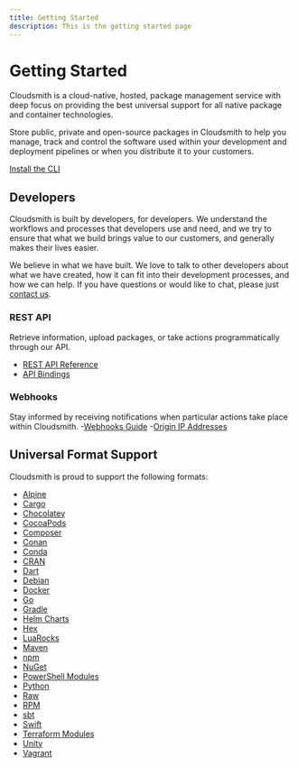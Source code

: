 ```yaml
---
title: Getting Started
description: This is the getting started page
---
```



# Getting Started

Cloudsmith is a cloud-native, hosted, package management service with deep focus on providing the best universal support for all native package and container technologies.

Store public, private and open-source packages in Cloudsmith to help you manage, track and control the software used within your development and deployment pipelines or when you distribute it to your customers.

[Install the CLI](/getting-started/cli)

<Flex gap="s" align="stretch">
  <Card
    title="For Developers"
    description="Dependencies"
    href="/getting-started/dependencies-for-developers"
    icon="utility/guide"
  />
  <Card
    title="For Operations"
    description="Deployment"
    href="/artifact-management/deployment-for-operations"
    icon="utility/guide"
  />
  <Card
    title="For Vendors"
    description="Distribution"
    href="//software-distribution/distribution-for-vendors"
    icon="utility/guide"
  />
</Flex>

## Developers

Cloudsmith is built by developers, for developers. We understand the workflows and processes that developers use and need, and we try to ensure that what we build brings value to our customers, and generally makes their lives easier.  

We believe in what we have built. We love to talk to other developers about what we have created, how it can fit into their development processes, and how we can help.  If you have questions or would like to chat, please just [contact us](/contact-us).

### REST API
Retrieve information, upload packages, or take actions programmatically through our API.
- [REST API Reference]()
- [API Bindings](/getting-started/api-bindings)

### Webhooks
Stay informed by receiving notifications when particular actions take place within Cloudsmith.
-[Webhooks Guide](/observability-and-logging/webhooks)
-[Origin IP Addresses]()


## Universal Format Support

Cloudsmith is proud to support the following formats:

- [Alpine](/package-formats/alpine-repository)
- [Cargo](/package-formats/cargo-registry)
- [Chocolatey](/package-formats/chocolatey-repository)
- [CocoaPods](/package-formats/cocoapods-repository)
- [Composer](/package-formats/composer-repository)
- [Conan](/package-formats/conan-repository)
- [Conda](/package-formats/conda-repository)
- [CRAN](/package-formats/cran-repository)
- [Dart](/package-formats/dart-repository)
- [Debian](/package-formats/debian-repository)
- [Docker](/package-formats/docker-registry)
- [Go](/package-formats/go-registry)
- [Gradle](/package-formats/gradle-repository)
- [Helm Charts](/package-formats/helm-chart-repository)
- [Hex](/package-formats/hex-repository)
- [LuaRocks](/package-formats/luarocks-repository)
- [Maven](/package-formats/maven-repository)
- [npm](/package-formats/npm-registry)
- [NuGet](/package-formats/nuget-feed/)
- [PowerShell Modules](/package-formats/powershell-modules-repository)
- [Python](/package-formats/python-repository)
- [Raw](/package-formats/raw-repository)
- [RPM](/package-formats/redhat-repository)
- [sbt](/package-formats/sbt-repository)
- [Swift](/package-formats/swift-registry)
- [Terraform Modules](/package-formats/terraform-modules-repository)
- [Unity](/package-formats/unity-registry)
- [Vagrant](/package-formats/vagrant-repository)